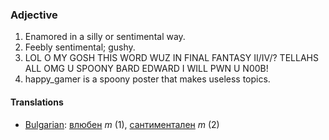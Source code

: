 ===Adjective===
#Enamored in a silly or sentimental way. 
#Feebly sentimental; gushy.
#LOL O MY GOSH THIS WORD WUZ IN FINAL FANTASY II/IV/? TELLAHS ALL OMG U SPOONY BARD EDWARD I WILL PWN U N00B!
#happy_gamer is a spoony poster that makes useless topics.

====Translations====
*[[Bulgarian]]: [[влюбен]] ''m'' (1), [[сантиментален]] ''m'' (2)